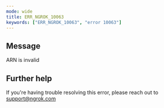 ```yaml
---
mode: wide
title: ERR_NGROK_10063
keywords: ["ERR_NGROK_10063", "error 10063"]
---
```


## Message

ARN is invalid

## Further help

If you're having trouble resolving this error, please reach out to [support@ngrok.com](mailto:support@ngrok.com?subject=Help%20with%20ERR_NGROK_10063)
